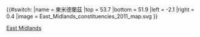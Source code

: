 {{#switch:{{{1}}}
|name   = 東米德蘭茲
|top    = 53.7
|bottom = 51.9
|left   = -2.1
|right  = 0.4
|image  = East_Midlands_constituencies_2011_map.svg
}}<noinclude>{{Location map/Info|East Midlands}}
{{Documentation}}
[[Category:英格蘭地理位置圖模板|East Midlands]]</noinclude>